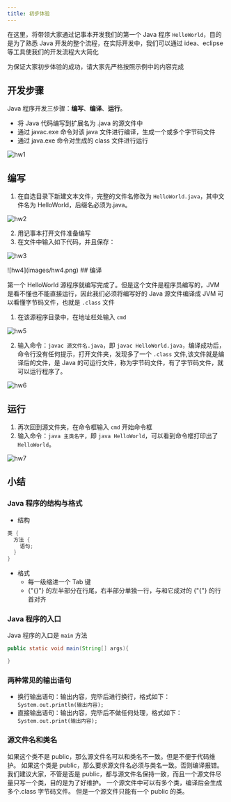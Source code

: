 ```yaml
---
title: 初步体验
---
```




在这里，将带领大家通过记事本开发我们的第一个 Java 程序 `HelloWorld`，目的是为了熟悉 Java 开发的整个流程，在实际开发中，我们可以通过 idea、eclipse 等工具使我们的开发流程大大简化

<Callout type="warning">
为保证大家初步体验的成功，请大家先严格按照示例中的内容完成
</Callout>

## 开发步骤

Java 程序开发三步骤：**编写**、**编译**、**运行**。

- 将 Java 代码编写到扩展名为 .java 的源文件中
- 通过 javac.exe 命令对该 java 文件进行编译，生成一个或多个字节码文件
- 通过 java.exe 命令对生成的 class 文件进行运行

![hw1](images/hw1.png)

<Steps>
<Step>

## 编写

1. 在自选目录下新建文本文件，完整的文件名修改为 `HelloWorld.java`，其中文件名为 HelloWorld，后缀名必须为.java。

![hw2](images/hw2.png)

2. 用记事本打开文件准备编写
3. 在文件中输入如下代码，并且保存：

![hw3](images/hw3.png)

<Callout title="如何查看完整的文件名">
![hw4](images/hw4.png)
</Callout>

</Step>

<Step>
## 编译

第一个 HelloWorld 源程序就编写完成了。但是这个文件是程序员编写的，JVM 是看不懂也不能直接运行，因此我们必须将编写好的 Java 源文件编译成 JVM 可以看懂字节码文件，也就是 `.class` 文件

1. 在该源程序目录中，在地址栏处输入 `cmd`

![hw5](images/hw5.png)

2. 输入命令：`javac 源文件名.java`，即 `javac HelloWorld.java`，编译成功后，命令行没有任何提示，打开文件夹，发现多了一个 `.class` 文件,该文件就是编译后的文件，是 Java 的可运行文件，称为字节码文件，有了字节码文件，就可以运行程序了。

![hw6](images/hw6.png)

</Step>

<Step>

## 运行

1. 再次回到源文件夹，在命令框输入 `cmd` 开始命令框
2. 输入命令：`java 主类名字`，即 `java HelloWorld`，可以看到命令框打印出了 `HelloWorld`。

![hw7](images/hw7.png)

</Step>
</Steps>

## 小结

### **Java 程序的结构与格式**

- 结构

```java lineNumbers title="ExpClass.java"
类 {
  方法 {
    语句;
  }
}
```

- 格式
  - 每一级缩进一个 Tab 键
  - {"{}"} 的左半部分在行尾，右半部分单独一行，与和它成对的 {"{"} 的行首对齐

### **Java 程序的入口**

Java 程序的入口是 `main` 方法

```java lineNumbers title="ExpClass.java"
public static void main(String[] args){

}
```

### **两种常见的输出语句**

- 换行输出语句：输出内容，完毕后进行换行，格式如下：`System.out.println(输出内容);`
- 直接输出语句：输出内容，完毕后不做任何处理，格式如下：`System.out.print(输出内容);`

### **源文件名和类名**

<Callout title="源文件名是否必须与类名一致？public 呢？">
如果这个类不是 public，那么源文件名可以和类名不一致。但是不便于代码维护。  
如果这个类是 public，那么要求源文件名必须与类名一致。否则编译报错。  
我们建议大家，不管是否是 public，都与源文件名保持一致，而且一个源文件尽量只写一个类，目的是为了好维护。
</Callout>

<Callout title="一个源文件中是否可以有多个类？public 呢？">
一个源文件中可以有多个类，编译后会生成多个.class 字节码文件。  
但是一个源文件只能有一个 public 的类。
</Callout>
